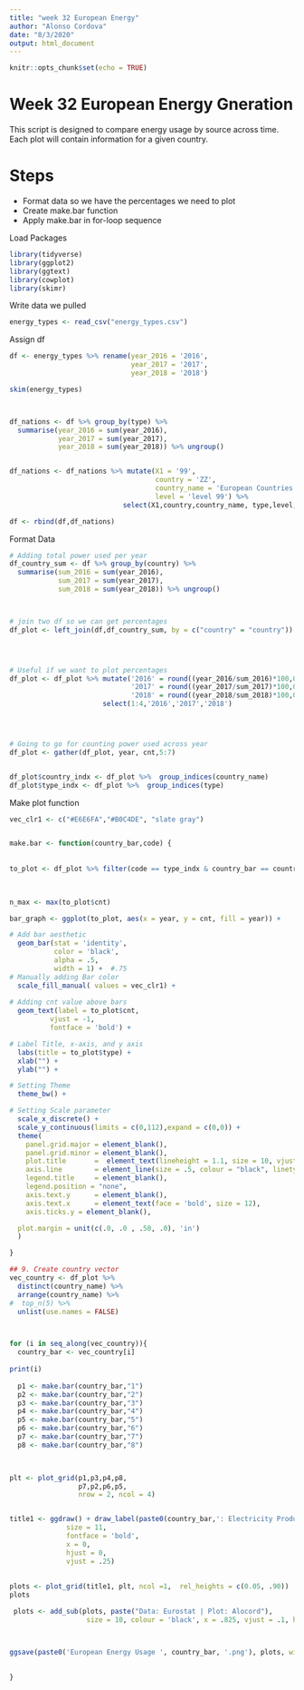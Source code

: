 ---
title: "week 32 European Energy"
author: "Alonso Cordova"
date: "8/3/2020"
output: html_document
---

```{r setup, include=FALSE}
knitr::opts_chunk$set(echo = TRUE)
```


# Week 32 European Energy Gneration
This script is designed to compare energy usage by source across time. Each plot will contain information for a given country.

# Steps
- Format data so we have the percentages we need to plot
- Create make.bar function
- Apply make.bar in for-loop sequence

Load Packages
```{r}

library(tidyverse)
library(ggplot2)
library(ggtext)
library(cowplot)
library(skimr)
```




Write data we pulled
```{r}
energy_types <- read_csv("energy_types.csv")
```





Assign df
```{r}

df <- energy_types %>% rename(year_2016 = '2016',
                              year_2017 = '2017',
                              year_2018 = '2018')

skim(energy_types)



df_nations <- df %>% group_by(type) %>% 
  summarise(year_2016 = sum(year_2016),
            year_2017 = sum(year_2017),
            year_2018 = sum(year_2018)) %>% ungroup()


df_nations <- df_nations %>% mutate(X1 = '99',
                                    country = 'ZZ',
                                    country_name = 'European Countries',
                                    level = 'level 99') %>%
                            select(X1,country,country_name, type,level,everything()) 

df <- rbind(df,df_nations)

```





Format Data

```{r}


# Adding total power used per year
df_country_sum <- df %>% group_by(country) %>% 
  summarise(sum_2016 = sum(year_2016),
            sum_2017 = sum(year_2017),
            sum_2018 = sum(year_2018)) %>% ungroup()



# join two df so we can get percentages
df_plot <- left_join(df,df_country_sum, by = c("country" = "country"))




# Useful if we want to plot percentages
df_plot <- df_plot %>% mutate('2016' = round((year_2016/sum_2016)*100,0),
                              '2017' = round((year_2017/sum_2017)*100,0),
                              '2018' = round((year_2018/sum_2018)*100,0)) %>% 
                       select(1:4,'2016','2017','2018')




# Going to go for counting power used across year 
df_plot <- gather(df_plot, year, cnt,5:7)


df_plot$country_indx <- df_plot %>%  group_indices(country_name)
df_plot$type_indx <- df_plot %>%  group_indices(type)

```






Make plot function
```{r}
  
vec_clr1 <- c("#E6E6FA","#B0C4DE", "slate gray")


make.bar <- function(country_bar,code) {
  
  
to_plot <- df_plot %>% filter(code == type_indx & country_bar == country_name)
  

  
n_max <- max(to_plot$cnt)

bar_graph <- ggplot(to_plot, aes(x = year, y = cnt, fill = year)) +  

# Add bar aesthetic
  geom_bar(stat = 'identity', 
           color = 'black',
           alpha = .5, 
           width = 1) +  #.75
# Manually adding Bar color  
  scale_fill_manual( values = vec_clr1) +
 
# Adding cnt value above bars  
  geom_text(label = to_plot$cnt,
          vjust = -1,
          fontface = 'bold') +

# Label Title, x-axis, and y axis
  labs(title = to_plot$type) +
  xlab("") +
  ylab("") +

# Setting Theme  
  theme_bw() +

# Setting Scale parameter  
  scale_x_discrete() +
  scale_y_continuous(limits = c(0,112),expand = c(0,0)) +  
  theme(
    panel.grid.major = element_blank(),
    panel.grid.minor = element_blank(),
    plot.title       =  element_text(lineheight = 1.1, size = 10, vjust = -2, face = 'bold'),
    axis.line        = element_line(size = .5, colour = "black", linetype = 1),
    legend.title     = element_blank(),
    legend.position = "none",
    axis.text.y      = element_blank(),
    axis.text.x      = element_text(face = 'bold', size = 12),
    axis.ticks.y = element_blank(),

  plot.margin = unit(c(.0, .0 , .50, .0), 'in')  
  )

}


```












```{r}

## 9. Create country vector
vec_country <- df_plot %>%
  distinct(country_name) %>% 
  arrange(country_name) %>% 
#  top_n(5) %>% 
  unlist(use.names = FALSE) 



for (i in seq_along(vec_country)){               
  country_bar <- vec_country[i] 
  
print(i)
                  
  p1 <- make.bar(country_bar,"1")                  
  p2 <- make.bar(country_bar,"2")
  p3 <- make.bar(country_bar,"3")
  p4 <- make.bar(country_bar,"4")
  p5 <- make.bar(country_bar,"5")
  p6 <- make.bar(country_bar,"6")
  p7 <- make.bar(country_bar,"7")
  p8 <- make.bar(country_bar,"8")
 


plt <- plot_grid(p1,p3,p4,p8,
                 p7,p2,p6,p5,
                 nrow = 2, ncol = 4)


title1 <- ggdraw() + draw_label(paste0(country_bar,': Electricity Production by Source, 2016 to 2018: \nPercent (%) of Total Energy Usage (GW)'),
              size = 11,
              fontface = 'bold',
              x = 0,
              hjust = 0,
              vjust = .25)
    
    
plots <- plot_grid(title1, plt, ncol =1,  rel_heights = c(0.05, .90))
plots

 plots <- add_sub(plots, paste("Data: Eurostat | Plot: Alocord"), 
                   size = 10, colour = 'black', x = .825, vjust = .1, hjust = 0)



ggsave(paste0('European Energy Usage ', country_bar, '.png'), plots, width = 11, height = 8)

 
}


```



